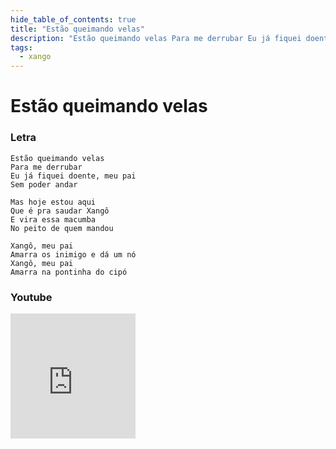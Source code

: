 ```yaml
---
hide_table_of_contents: true
title: "Estão queimando velas"
description: "Estão queimando velas Para me derrubar Eu já fiquei doente, meu pai Sem poder andar Mas hoje estou aqui Que é pra saudar Xangô E vira essa macumba No peito de quem mandou Xangô, meu pai Amarra os inimigo e dá um nó Xangô, meu pai Amarra na pontinha do cipó"
tags:
  - xango
---
```


# Estão queimando velas

### Letra

```text
Estão queimando velas
Para me derrubar
Eu já fiquei doente, meu pai
Sem poder andar

Mas hoje estou aqui
Que é pra saudar Xangô
E vira essa macumba
No peito de quem mandou

Xangô, meu pai
Amarra os inimigo e dá um nó
Xangô, meu pai
Amarra na pontinha do cipó
```

### Youtube

<iframe
  width="200"
  height="200"
  src="https://www.youtube.com/embed/21qCvLxjGlg"
  title="YouTube video player"
  frameborder="0"
  allow="accelerometer; autoplay; clipboard-write; encrypted-media; gyroscope; picture-in-picture; web-share"
  referrerpolicy="strict-origin-when-cross-origin"
  allowfullscreen
></iframe>